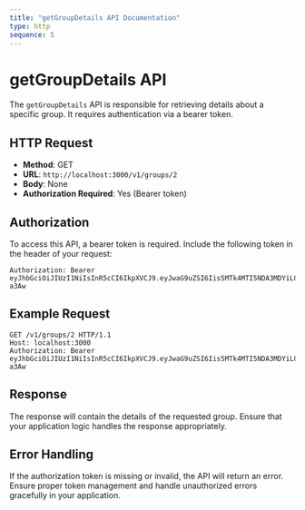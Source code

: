 ```yaml
---
title: "getGroupDetails API Documentation"
type: http
sequence: 5
---
```


# getGroupDetails API

The `getGroupDetails` API is responsible for retrieving details about a specific group. It requires authentication via a bearer token.

## HTTP Request

- **Method**: GET
- **URL**: `http://localhost:3000/v1/groups/2`
- **Body**: None
- **Authorization Required**: Yes (Bearer token)

## Authorization

To access this API, a bearer token is required. Include the following token in the header of your request:

```plaintext
Authorization: Bearer eyJhbGciOiJIUzI1NiIsInR5cCI6IkpXVCJ9.eyJwaG9uZSI6Iis5MTk4MTI5NDA3MDYiLCJ1aWQiOiI1Z2VhcGdhcHhzIn0.yNyKfoOQouzSNDwp_5rJ9CAEMVJo5uqueJHNpG-a3Aw
```

## Example Request

```http
GET /v1/groups/2 HTTP/1.1
Host: localhost:3000
Authorization: Bearer eyJhbGciOiJIUzI1NiIsInR5cCI6IkpXVCJ9.eyJwaG9uZSI6Iis5MTk4MTI5NDA3MDYiLCJ1aWQiOiI1Z2VhcGdhcHhzIn0.yNyKfoOQouzSNDwp_5rJ9CAEMVJo5uqueJHNpG-a3Aw
```

## Response

The response will contain the details of the requested group. Ensure that your application logic handles the response appropriately.

## Error Handling

If the authorization token is missing or invalid, the API will return an error. Ensure proper token management and handle unauthorized errors gracefully in your application.